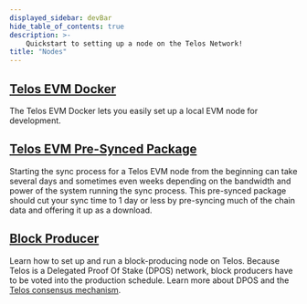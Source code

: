 ---
displayed_sidebar: devBar
hide_table_of_contents: true
description: >-
    Quickstart to setting up a node on the Telos Network!
title: "Nodes"
---

## [Telos EVM Docker](/nodes/non-bp-nodes/tevmc/)

The Telos EVM Docker lets you easily set up a local EVM node for development.

## [Telos EVM Pre-Synced Package](/nodes/non-bp-nodes/telos-evm-pre-synced-node/)

Starting the sync process for a Telos EVM node from the beginning can take several days and sometimes even weeks depending on the bandwidth and power of the system running the sync process. This pre-synced package should cut your sync time to 1 day or less by pre-syncing much of the chain data and offering it up as a download.

## [Block Producer](/nodes/bp-nodes/setting-up-telos-validator-nodes/)

Learn how to set up and run a block-producing node on Telos. Because Telos is a Delegated Proof Of Stake (DPOS) network, block producers have to be voted into the production schedule. Learn more about DPOS and the [Telos consensus mechanism](/overview/advanced/consensus/).